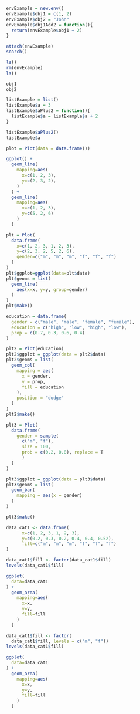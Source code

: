 ```r
envExample = new.env()
envExample$obj1 = c(1, 2)
envExample$obj2 = "John"
envExample$obj1Add2 = function(){
  return(envExample$obj1 + 2)
}
```

```r
attach(envExample)
search()
```

```r
ls()
rm(envExample)
ls()

obj1
obj2
```

```r
listExample = list()
listExample$a = 3
listExample$aPlus2 = function(){
  listExample$a = listExample$a + 2
}

listExample$aPlus2()
listExample$a
```

```r
plot = Plot(data = data.frame())
```

```r
ggplot() +
  geom_line(
    mapping=aes(
      x=c(1, 2, 3),
      y=c(2, 3, 2),
    )
  ) +
  geom_line(
    mapping=aes(
      x=c(1, 2, 3),
      y=c(5, 2, 6)
    )
  )
```

```r
plt = Plot(
  data.frame(
    x=c(1, 2, 3, 1, 2, 3),
    y=c(2, 3, 2, 5, 2, 6),
    gender=c("m", "m", "m", "f", "f", "f")
  )
)
plt$ggplot=ggplot(data=plt$data)
plt$geoms = list(
  geom_line(
    aes(x=x, y=y, group=gender)
  )
)
plt$make()

```

```r
education = data.frame(
  gender = c("male", "male", "female", "female"),
  education = c("high", "low", "high", "low"),
  prop = c(0.7, 0.3, 0.6, 0.4)
)

plt2 = Plot(education)
plt2$ggplot = ggplot(data = plt2$data)
plt2$geoms = list(
  geom_col(
    mapping = aes(
      x = gender,
      y = prop,
      fill = education
    ),
    position = "dodge"
  )
)
plt2$make()
```

```r
plt3 = Plot(
  data.frame(
    gender = sample(
      c("m", "f"),
      size = 100,
      prob = c(0.2, 0.8), replace = T
      )
  )
)

plt3$ggplot = ggplot(data = plt3$data)
plt3$geoms = list(
  geom_bar(
    mapping = aes(x = gender)
  )
)

plt3$make()
```

```r
data_cat1 <- data.frame(
      x=c(1, 2, 3, 1, 2, 3),
      y=c(0.2, 0.3, 0.2, 0.4, 0.4, 0.52),
      fill=c("m", "m", "m", "f", "f", "f")
)

data_cat1$fill <- factor(data_cat1$fill)
levels(data_cat1$fill)

ggplot(
  data=data_cat1
) + 
  geom_area(
    mapping=aes(
      x=x,
      y=y,
      fill=fill
    )
  )
```

```r
data_cat1$fill <- factor(
  data_cat1$fill, levels = c("m", "f"))
levels(data_cat1$fill)

ggplot(
  data=data_cat1
) + 
  geom_area(
    mapping=aes(
      x=x,
      y=y,
      fill=fill
    )
  )
```

